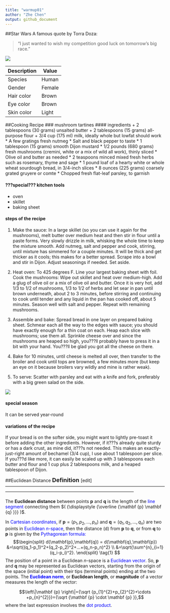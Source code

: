 ```yaml
---
title: "warmup01"
author: "Zhe Chen"
output: github_document
---
```


##Star Wars
A famous quote by Torra Doza:

>"I just wanted to wish my competition good luck on tomorrow's big race."

![](https://vignette.wikia.nocookie.net/starwars/images/1/1c/SWResistance-TorraDoza.jpg/revision/latest?cb=20180914205610)

|Description|Value|
|------|------|
|Species|Human|
|Gender|Female|
|Hair color|Brown|
|Eye color|Brown|
|Skin color|Light|

##Cooking Recipe
### mushroom tartines
#### ingredients
+ 2 tablespoons (30 grams) unsalted butter
+ 2 tablespoons (15 grams) all-purpose flour
+ 3/4 cup (175 ml) milk, ideally whole but lowfat should work
* A few gratings fresh nutmeg
* Salt and black pepper to taste
* 1 tablespoon (15 grams) smooth Dijon mustard
* 1/2 pounds (680 grams) fresh mushrooms (cremini, white or a mix of wild all work), thinly sliced
* Olive oil and butter as needed
* 2 teaspoons minced mixed fresh herbs such as rosemary, thyme and sage
* 1 pound loaf of a hearty white or whole wheat sourdough bread, in 3/4-inch slices
* 8 ounces (225 grams) coarsely grated gruyere or comte
* Chopped fresh flat-leaf parsley, to garnish

#### ???special??? kitchen tools
* oven
* skillet
* baking sheet

#### steps of the recipe
1. Make the sauce: In a large skillet (so you can use it again for the mushrooms), melt butter over medium heat and then stir in flour until a paste forms. Very slowly drizzle in milk, whisking the whole time to keep the mixture smooth. Add nutmeg, salt and pepper and cook, stirring, until mixture has simmered for a couple minutes. It will be thick and get thicker as it cools; this makes for a better spread. Scrape into a bowl and stir in Dijon. Adjust seasonings if needed. Set aside.
2. Heat oven: To 425 degrees F. Line your largest baking sheet with foil. Cook the mushrooms: Wipe out skillet and heat over medium-high. Add a glug of olive oil or a mix of olive oil and butter. Once it is very hot, add 1/3 to 1/2 of mushrooms, 1/3 to 1/2 of herbs and let sear in pan until brown underneath, about 2 to 3 minutes, before stirring and continuing to cook until tender and any liquid in the pan has cooked off, about 5 minutes. Season well with salt and pepper. Repeat with remaining mushrooms.

3. Assemble and bake: Spread bread in one layer on prepared baking sheet. Schmear each all the way to the edges with sauce; you should have exactly enough for a thin coat on each. Heap each slice with mushrooms; use them all. Sprinkle cheese over and since the mushrooms are heaped so high, you???ll probably have to press it in a bit with your hand. You???ll be glad you got all the cheese on there.

4. Bake for 10 minutes, until cheese is melted all over, then transfer to the broiler and cook until tops are browned, a few minutes more (but keep an eye on it because broilers vary wildly and mine is rather weak).

5. To serve: Scatter with parsley and eat with a knife and fork, preferably with a big green salad on the side.

![](https://smittenkitchendotcom.files.wordpress.com/2017/03/mushroom-tartines.jpg?w=750)

#### special season
It can be served year-round

#### variations of the recipe
If your bread is on the softer side, you might want to lightly pre-toast it before adding the other ingredients. However, if it???s already quite sturdy or has a dark crust, as mine did, it???s not needed. This makes an exactly-just-right amount of bechamel (3/4 cup), I use about 1 tablespoon per slice. If you???d like more, it can easily be scaled up with 3 tablespoons each butter and flour and 1 cup plus 2 tablespoons milk, and a heaped tablespoon of Dijon.

##Euclidean Distance
<font size=4> **Definition** </font>  [edit] \
--------------------------------------------------------------------------------------------------------------------------------------------------------------------------------------------------- \

The **Euclidean distance** between points **p** and **q** is the length of the <font color=#0000FF>line segment</font> connecting them $( {\displaystyle {\overline {\mathbf {p} \mathbf {q} }}} )$.

In <font color=#0000FF>Cartesian coordinates</font>, if $\mathbf{p} = (p_{1}, p_{2},..., p_{n})$ and $\mathbf{q}= (q_{1}, q_{2},..., q_{n})$ are two points in <font color=#0000FF>Euclidean _n_-space</font>, then the distance (d) from **p** to **q**, or from **q** to **p** is given by the <font color=#0000FF>Pythagorean formula:</font>
$$\begin{split} 
d(\mathbf{p},\mathbf{q}) = d(\mathbf{q},\mathbf{p})
&=\sqrt{(q_1-p_1)^2+(q_2-p_2)^2+...+(q_n-p_n)^2} \\
&=\sqrt{\sum^{n}_{i=1}(q_i-p_i)^2}.                                     
\end{split} \tag{1}
$$
The position of a point in a Euclidean _n_-space is a <font color=#0000FF>Euclidean vector</font>. So, **p** and **q** may be represented as Euclidean vectors, starting from the origin of the space (initial point) with their tips (terminal points) ending at the two points. The <font color=#0000FF>**Euclidean norm**</font>, or **Euclidean length**, or **magnitude** of a vector measures the length of the vector:

$$\left\|\mathbf {p} \right\|={\sqrt {p_{1}^{2}+p_{2}^{2}+\cdots +p_{n}^{2}}}={\sqrt {\mathbf {p} \cdot \mathbf {p} }},$$
where the last expression involves the <font color=#0000FF>dot product</font>.

